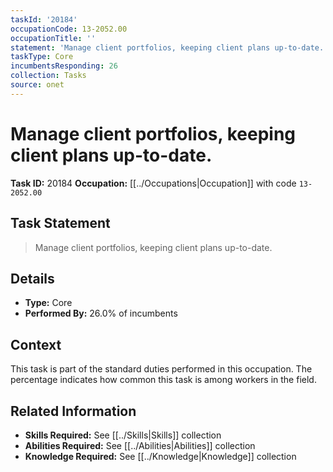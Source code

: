 ```yaml
---
taskId: '20184'
occupationCode: 13-2052.00
occupationTitle: ''
statement: 'Manage client portfolios, keeping client plans up-to-date.'
taskType: Core
incumbentsResponding: 26
collection: Tasks
source: onet
---
```

# Manage client portfolios, keeping client plans up-to-date.

**Task ID:** 20184
**Occupation:** [[../Occupations|Occupation]] with code `13-2052.00`

## Task Statement

> Manage client portfolios, keeping client plans up-to-date.

## Details

- **Type:** Core
- **Performed By:** 26.0% of incumbents

## Context

This task is part of the standard duties performed in this occupation. The percentage indicates how common this task is among workers in the field.

## Related Information

- **Skills Required:** See [[../Skills|Skills]] collection
- **Abilities Required:** See [[../Abilities|Abilities]] collection
- **Knowledge Required:** See [[../Knowledge|Knowledge]] collection
